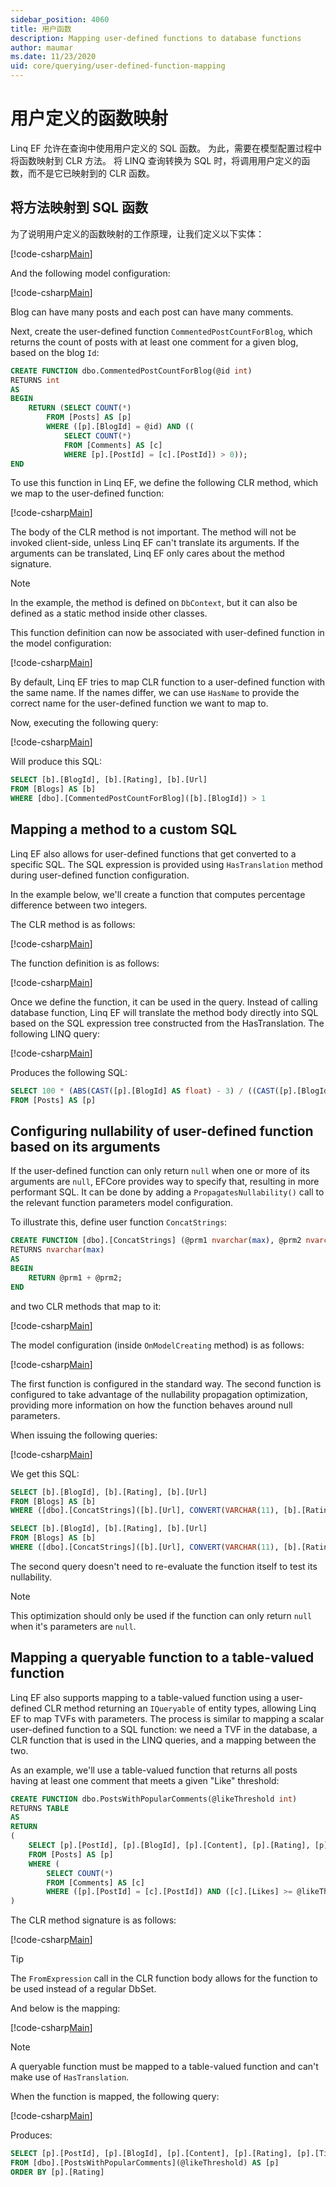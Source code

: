 ```yaml
---
sidebar_position: 4060
title: 用户函数
description: Mapping user-defined functions to database functions
author: maumar
ms.date: 11/23/2020
uid: core/querying/user-defined-function-mapping
---
```



# 用户定义的函数映射

Linq EF 允许在查询中使用用户定义的 SQL 函数。 为此，需要在模型配置过程中将函数映射到 CLR 方法。 将 LINQ 查询转换为 SQL 时，将调用用户定义的函数，而不是它已映射到的 CLR 函数。

## 将方法映射到 SQL 函数

为了说明用户定义的函数映射的工作原理，让我们定义以下实体：

[!code-csharp[Main](../../../samples/core/Querying/UserDefinedFunctionMapping/Model.cs#Entities)]

And the following model configuration:

[!code-csharp[Main](../../../samples/core/Querying/UserDefinedFunctionMapping/Model.cs#EntityConfiguration)]

Blog can have many posts and each post can have many comments.

Next, create the user-defined function `CommentedPostCountForBlog`, which returns the count of posts with at least one comment for a given blog, based on the blog `Id`:

```sql
CREATE FUNCTION dbo.CommentedPostCountForBlog(@id int)
RETURNS int
AS
BEGIN
    RETURN (SELECT COUNT(*)
        FROM [Posts] AS [p]
        WHERE ([p].[BlogId] = @id) AND ((
            SELECT COUNT(*)
            FROM [Comments] AS [c]
            WHERE [p].[PostId] = [c].[PostId]) > 0));
END
```

To use this function in Linq EF, we define the following CLR method, which we map to the user-defined function:

[!code-csharp[Main](../../../samples/core/Querying/UserDefinedFunctionMapping/Model.cs#BasicFunctionDefinition)]

The body of the CLR method is not important. The method will not be invoked client-side, unless Linq EF can't translate its arguments. If the arguments can be translated, Linq EF only cares about the method signature.

> [!NOTE]
> In the example, the method is defined on `DbContext`, but it can also be defined as a static method inside other classes.

This function definition can now be associated with user-defined function in the model configuration:

[!code-csharp[Main](../../../samples/core/Querying/UserDefinedFunctionMapping/Model.cs#BasicFunctionConfiguration)]

By default, Linq EF tries to map CLR function to a user-defined function with the same name. If the names differ, we can use `HasName` to provide the correct name for the user-defined function we want to map to.

Now, executing the following query:

[!code-csharp[Main](../../../samples/core/Querying/UserDefinedFunctionMapping/Program.cs#BasicQuery)]

Will produce this SQL:

```sql
SELECT [b].[BlogId], [b].[Rating], [b].[Url]
FROM [Blogs] AS [b]
WHERE [dbo].[CommentedPostCountForBlog]([b].[BlogId]) > 1
```

## Mapping a method to a custom SQL

Linq EF also allows for user-defined functions that get converted to a specific SQL. The SQL expression is provided using `HasTranslation` method during user-defined function configuration.

In the example below, we'll create a function that computes percentage difference between two integers.

The CLR method is as follows:

[!code-csharp[Main](../../../samples/core/Querying/UserDefinedFunctionMapping/Model.cs#HasTranslationFunctionDefinition)]

The function definition is as follows:

[!code-csharp[Main](../../../samples/core/Querying/UserDefinedFunctionMapping/Model.cs#HasTranslationFunctionConfiguration)]

Once we define the function, it can be used in the query. Instead of calling database function, Linq EF will translate the method body directly into SQL based on the SQL expression tree constructed from the HasTranslation. The following LINQ query:

[!code-csharp[Main](../../../samples/core/Querying/UserDefinedFunctionMapping/Program.cs#HasTranslationQuery)]

Produces the following SQL:

```sql
SELECT 100 * (ABS(CAST([p].[BlogId] AS float) - 3) / ((CAST([p].[BlogId] AS float) + 3) / 2))
FROM [Posts] AS [p]
```

## Configuring nullability of user-defined function based on its arguments

If the user-defined function can only return `null` when one or more of its arguments are `null`, EFCore provides way to specify that, resulting in more performant SQL. It can be done by adding a `PropagatesNullability()` call to the relevant function parameters model configuration.

To illustrate this, define user function `ConcatStrings`:

```sql
CREATE FUNCTION [dbo].[ConcatStrings] (@prm1 nvarchar(max), @prm2 nvarchar(max))
RETURNS nvarchar(max)
AS
BEGIN
    RETURN @prm1 + @prm2;
END
```

and two CLR methods that map to it:

[!code-csharp[Main](../../../samples/core/Querying/UserDefinedFunctionMapping/Model.cs#NullabilityPropagationFunctionDefinition)]

The model configuration (inside `OnModelCreating` method) is as follows:

[!code-csharp[Main](../../../samples/core/Querying/UserDefinedFunctionMapping/Model.cs#NullabilityPropagationModelConfiguration)]

The first function is configured in the standard way. The second function is configured to take advantage of the nullability propagation optimization, providing more information on how the function behaves around null parameters.

When issuing the following queries:

[!code-csharp[Main](../../../samples/core/Querying/UserDefinedFunctionMapping/Program.cs#NullabilityPropagationExamples)]

We get this SQL:

```sql
SELECT [b].[BlogId], [b].[Rating], [b].[Url]
FROM [Blogs] AS [b]
WHERE ([dbo].[ConcatStrings]([b].[Url], CONVERT(VARCHAR(11), [b].[Rating])) <> N'Lorem ipsum...') OR [dbo].[ConcatStrings]([b].[Url], CONVERT(VARCHAR(11), [b].[Rating])) IS NULL

SELECT [b].[BlogId], [b].[Rating], [b].[Url]
FROM [Blogs] AS [b]
WHERE ([dbo].[ConcatStrings]([b].[Url], CONVERT(VARCHAR(11), [b].[Rating])) <> N'Lorem ipsum...') OR ([b].[Url] IS NULL OR [b].[Rating] IS NULL)
```

The second query doesn't need to re-evaluate the function itself to test its nullability.

> [!NOTE]
> This optimization should only be used if the function can only return `null` when it's parameters are `null`.

## Mapping a queryable function to a table-valued function

Linq EF also supports mapping to a table-valued function using a user-defined CLR method returning an `IQueryable` of entity types, allowing Linq EF to map TVFs with parameters. The process is similar to mapping a scalar user-defined function to a SQL function: we need a TVF in the database, a CLR function that is used in the LINQ queries, and a mapping between the two.

As an example, we'll use a table-valued function that returns all posts having at least one comment that meets a given "Like" threshold:

```sql
CREATE FUNCTION dbo.PostsWithPopularComments(@likeThreshold int)
RETURNS TABLE
AS
RETURN
(
    SELECT [p].[PostId], [p].[BlogId], [p].[Content], [p].[Rating], [p].[Title]
    FROM [Posts] AS [p]
    WHERE (
        SELECT COUNT(*)
        FROM [Comments] AS [c]
        WHERE ([p].[PostId] = [c].[PostId]) AND ([c].[Likes] >= @likeThreshold)) > 0
)
```

The CLR method signature is as follows:

[!code-csharp[Main](../../../samples/core/Querying/UserDefinedFunctionMapping/Model.cs#QueryableFunctionDefinition)]

> [!TIP]
> The `FromExpression` call in the CLR function body allows for the function to be used instead of a regular DbSet.

And below is the mapping:

[!code-csharp[Main](../../../samples/core/Querying/UserDefinedFunctionMapping/Model.cs#QueryableFunctionConfigurationHasDbFunction)]

> [!NOTE]
> A queryable function must be mapped to a table-valued function and can't make use of `HasTranslation`.

When the function is mapped, the following query:

[!code-csharp[Main](../../../samples/core/Querying/UserDefinedFunctionMapping/Program.cs#TableValuedFunctionQuery)]

Produces:

```sql
SELECT [p].[PostId], [p].[BlogId], [p].[Content], [p].[Rating], [p].[Title]
FROM [dbo].[PostsWithPopularComments](@likeThreshold) AS [p]
ORDER BY [p].[Rating]
```
